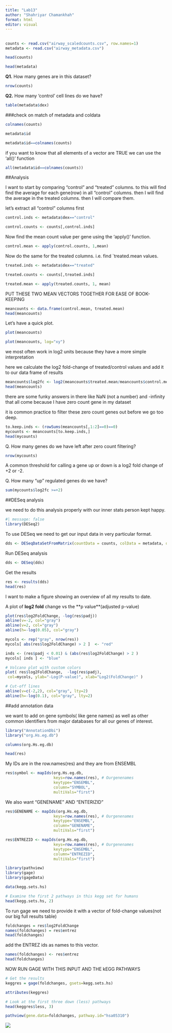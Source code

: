 ```yaml
---
title: "Lab13"
author: "Shahriyar Chamankhah"
format: html
editor: visual
---
```


## 

```r
counts <- read.csv("airway_scaledcounts.csv", row.names=1)
metadata <- read.csv("airway_metadata.csv")
```

```r
head(counts)
```

```r
head(metadata)
```

**Q1.** How many genes are in this dataset?

```r
nrow(counts)
```

**Q2.** How many ‘control’ cell lines do we have?

```r
table(metadata$dex)
```

###check on match of metadata and coldata

```r
colnames(counts)

```

```r
metadata$id
```

```r
metadata$id==colnames(counts)
```

if you want to know that all elements of a vector are TRUE we can use the 'all()' function

```r
all(metadata$id==colnames(counts))
```

##Analysis

I want to start by comparing "control" and "treated" columns. to this will find find the average for each gene(row) in all "control" columns. then I will find the average in the treated columns. then I will compare them.

let's extract all "control" columns first

```r
control.inds <- metadata$dex=="control"
```

```r
control.counts <- counts[,control.inds]
```

Now find the mean count value per gene using the 'apply()' function.

```r
control.mean <- apply(control.counts, 1,mean)
```

Now do the same for the treated columns. i.e. find \`treated.mean values.

```r
treated.inds <- metadata$dex=="treated"
```

```r
treated.counts <- counts[,treated.inds]
```

```r
treated.mean <- apply(treated.counts, 1, mean)
```

PUT THESE TWO MEAN VECTORS TOGETHER FOR EASE OF BOOK-KEEPING

```r
meancounts <- data.frame(control.mean, treated.mean)
head(meancounts)
```

Let's have a quick plot.

```r
plot(meancounts)
```

```r
plot(meancounts, log="xy")
```

we most often work in log2 units because they have a more simple interpretation

here we calculate the log2 fold-change of treated/control values and add it to our data frame of results

```r
meancounts$log2fc <- log2(meancounts$treated.mean/meancounts$control.mean)
head(meancounts)
```

there are some funky answers in there like NaN (not a number) and -infinity that all come because I have zero count gene in my dataset

it is common practice to filter these zero count genes out before we go too deep.

```r
to.keep.inds <- (rowSums(meancounts[,1:2]==0)==0)
mycounts <- meancounts[to.keep.inds,]
head(mycounts)
```

Q. How many genes do we have left after zero count filtering?

```r
nrow(mycounts)
```

A common threshold for calling a gene up or down is a log2 fold change of +2 or -2.

Q. How many "up" regulated genes do we have?

```r
sum(mycounts$log2fc >=+2)
```

##DESeq analysis

we need to do this analysis properly with our inner stats person kept happy.

```r
#| message: false
library(DESeq2)
```

To use DESeq we need to get our input data in very particular format.

```r
dds <- DESeqDataSetFromMatrix(countData = counts, colData = metadata, design = ~dex)
```

Run DESeq analysis

```r
dds <- DESeq(dds)
```

Get the results

```r
res <- results(dds)
head(res)
```

I want to make a figure showing an overview of all my results to date.

A plot of **log2 fold** change vs the \*\*p value\*\*(adjusted p-value)

```r
plot(res$log2FoldChange, -log(res$padj))
abline(v=-2, col="gray")
abline(v=2, col="gray")
abline(h=-log(0.05), col="gray")
```

```r
mycols <- rep("gray", nrow(res))
mycols[ abs(res$log2FoldChange) > 2 ]  <- "red" 

inds <- (res$padj < 0.01) & (abs(res$log2FoldChange) > 2 )
mycols[ inds ] <- "blue"

# Volcano plot with custom colors 
plot( res$log2FoldChange,  -log(res$padj), 
 col=mycols, ylab="-Log(P-value)", xlab="Log2(FoldChange)" )

# Cut-off lines
abline(v=c(-2,2), col="gray", lty=2)
abline(h=-log(0.1), col="gray", lty=2)
```

##add annotation data

we want to add on gene symbols( like gene names) as well as other common identifiers from major databases for all our genes of interest.

```r
library("AnnotationDbi")
library("org.Hs.eg.db")
```

```r
columns(org.Hs.eg.db)
```

```r
head(res)
```

My IDs are in the row.names(res) and they are from ENSEMBL

```r
res$symbol <- mapIds(org.Hs.eg.db,
                     keys=row.names(res), # Ourgenenames
                     keytype="ENSEMBL",        
                     column="SYMBOL",         
                     multiVals="first")

```

We also want "GENENAME" AND "ENTERIZID"

```r
res$GENENAME <- mapIds(org.Hs.eg.db,
                     keys=row.names(res), # Ourgenenames
                     keytype="ENSEMBL",        
                     column="GENENAME",         
                     multiVals="first")

res$ENTREZID <- mapIds(org.Hs.eg.db,
                     keys=row.names(res), # Ourgenenames
                     keytype="ENSEMBL",        
                     column="ENTREZID",         
                     multiVals="first")
```




```r
library(pathview)
library(gage)
library(gageData)

data(kegg.sets.hs)

# Examine the first 2 pathways in this kegg set for humans
head(kegg.sets.hs, 2)
```




To run gage we need to provide it with a vector of fold-change values(not our big full results table)

```r
foldchanges = res$log2FoldChange
names(foldchanges) = res$entrez
head(foldchanges)
```


add the ENTREZ ids as names to this vector.

```r
names(foldchanges) <- res$entrez
head(foldchanges)
```


NOW RUN GAGE WITH THIS INPUT AND THE kEGG PATHWAYS

```r
# Get the results
keggres = gage(foldchanges, gsets=kegg.sets.hs)
```

```r
attributes(keggres)
```

```r
# Look at the first three down (less) pathways
head(keggres$less, 3)
```



```r
pathview(gene.data=foldchanges, pathway.id="hsa05310")
```

![](hsa05310.pathview.png)


